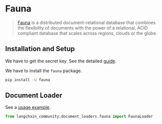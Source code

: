# Fauna

>[Fauna](https://fauna.com/) is a distributed document-relational database 
> that combines the flexibility of documents with the power of a relational, 
> ACID compliant database that scales across regions, clouds or the globe.
 

## Installation and Setup

We have to get the secret key.
See the detailed [guide](https://docs.fauna.com/fauna/current/learn/security_model/).

We have to install the `fauna` package.

```bash
pip install -U fauna
```

## Document Loader

See a [usage example](/docs/integrations/document_loaders/fauna).

```python
from langchain_community.document_loaders.fauna import FaunaLoader
```
